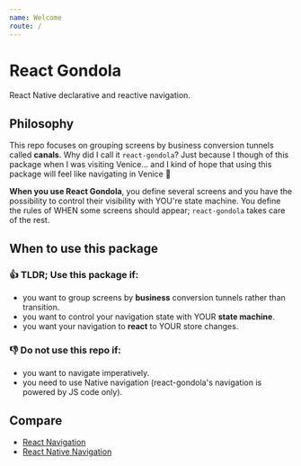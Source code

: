 ```yaml
---
name: Welcome
route: /
---
```


# React Gondola

React Native declarative and reactive navigation.

## Philosophy

This repo focuses on grouping screens by business conversion tunnels called **canals**. Why did I call it `react-gondola`? Just because I though of this package when I was visiting Venice... and I kind of hope that using this package will feel like navigating in Venice 📸

**When you use React Gondola**, you define several screens and you have the possibility to control their visibility with YOU're state machine. You define the rules of WHEN some screens should appear; `react-gondola` takes care of the rest.

## When to use this package

### 👍 TLDR; Use this package if:

- you want to group screens by **business** conversion tunnels rather than transition.
- you want to control your navigation state with YOUR **state machine**.
- you want your navigation to **react** to YOUR store changes.

### 👎 Do not use this repo if:

- you want to navigate imperatively.
- you need to use Native navigation (react-gondola's navigation is powered by JS code only).

## Compare

- [React Navigation](https://reactnavigation.org/)
- [React Native Navigation](https://github.com/wix/react-native-navigation)
